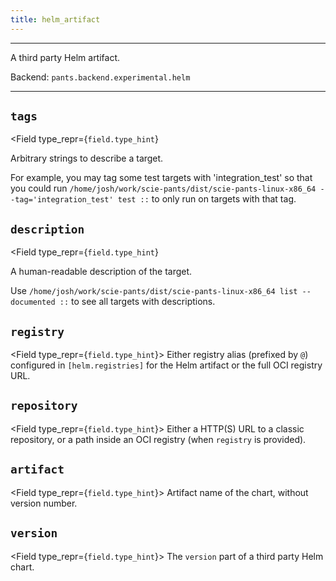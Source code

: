 ```yaml
---
title: helm_artifact
---
```



---

A third party Helm artifact.

Backend: <span className="color--primary">`pants.backend.experimental.helm`</span>

---

<span className={styles.options}>

## `tags`

<Field
    type_repr={`field.type_hint`}
>
Arbitrary strings to describe a target.

For example, you may tag some test targets with &#x27;integration_test&#x27; so that you could run `/home/josh/work/scie-pants/dist/scie-pants-linux-x86_64 --tag='integration_test' test ::` to only run on targets with that tag.

</Field>

## `description`

<Field
    type_repr={`field.type_hint`}
>
A human-readable description of the target.

Use `/home/josh/work/scie-pants/dist/scie-pants-linux-x86_64 list --documented ::` to see all targets with descriptions.

</Field>

## `registry`

<Field type_repr={`field.type_hint`}>
  Either registry alias (prefixed by `@`) configured in `[helm.registries]` for
  the Helm artifact or the full OCI registry URL.
</Field>

## `repository`

<Field type_repr={`field.type_hint`}>
  Either a HTTP(S) URL to a classic repository, or a path inside an OCI registry
  (when `registry` is provided).
</Field>

## `artifact`

<Field type_repr={`field.type_hint`}>
  Artifact name of the chart, without version number.
</Field>

## `version`

<Field type_repr={`field.type_hint`}>
  The `version` part of a third party Helm chart.
</Field>

</span>

